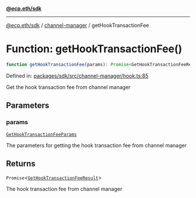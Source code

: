 [**@ecp.eth/sdk**](../../index.mdx)

***

[@ecp.eth/sdk](/sdk-reference/index.mdx) / [channel-manager](/sdk-reference/channel-manager/index.mdx) / getHookTransactionFee

# Function: getHookTransactionFee()

```ts
function getHookTransactionFee(params): Promise<GetHookTransactionFeeResult>;
```

Defined in: [packages/sdk/src/channel-manager/hook.ts:85](https://github.com/ecp-eth/comments-monorepo/blob/main/packages/sdk/src/channel-manager/hook.ts#L85)

Get the hook transaction fee from channel manager

## Parameters

### params

[`GetHookTransactionFeeParams`](/sdk-reference/channel-manager/type-aliases/GetHookTransactionFeeParams.mdx)

The parameters for getting the hook transaction fee from channel manager

## Returns

`Promise`\<[`GetHookTransactionFeeResult`](/sdk-reference/channel-manager/type-aliases/GetHookTransactionFeeResult.mdx)\>

The hook transaction fee from channel manager
